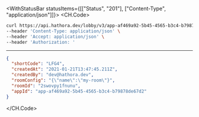 

<WithStatusBar statusItems={[["Status", "201"], ["Content-Type", "application/json"]]}>
  <CH.Code>
  ```bash Example Request
  curl https://api.hathora.dev/lobby/v3/app-af469a92-5b45-4565-b3c4-b79878de67d2/create?shortCode=LFG4 \
--header 'Content-Type: application/json' \
--header 'Accept: application/json' \
--header 'Authorization: '
  ```
  ---

  ```json Example Response
  {
    "shortCode": "LFG4",
    "createdAt": "2021-01-21T13:47:45.211Z",
    "createdBy": "dev@hathora.dev",
    "roomConfig": "{\"name\":\"my-room\"}",
    "roomId": "2swovpy1fnunu",
    "appId": "app-af469a92-5b45-4565-b3c4-b79878de67d2"
  }
  ```
  </CH.Code>
</WithStatusBar>
